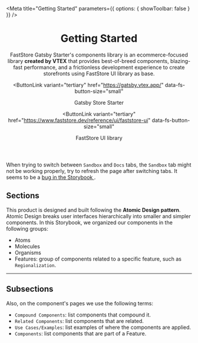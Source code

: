 

<Meta
  title="Getting Started"
  parameters={{ options: { showToolbar: false } }}
/>

<header className="sbdocs-hero">

# Getting Started

FastStore Gatsby Starter's components library is an ecommerce-focused library **created by VTEX** that provides best-of-breed components, blazing-fast performance, and a frictionless development experience to create storefronts using FastStore UI library as base.

<ButtonLink
  variant="tertiary"
  href="https://gatsby.vtex.app/"
  data-fs-button-size="small"
>
  Gatsby Store Starter
  <Icon name="ArrowRight" width="18" height="18" weight="bold" />
</ButtonLink>

<ButtonLink
  variant="tertiary"
  href="https://www.faststore.dev/reference/ui/faststore-ui"
  data-fs-button-size="small"
>
  FastStore UI library
  <Icon name="ArrowRight" width="18" height="18" weight="bold" />
</ButtonLink>

</header>

<Callout>
  When trying to switch between
  <code>Sandbox</code> and <code>Docs</code> tabs, the <code>Sandbox</code> tab might
  not be working properly, try to refresh the page after switching tabs. It seems
  to be a <a href="https://github.com/storybookjs/storybook/issues/17625">
    bug in the Storybook
  </a>.
</Callout>

## Sections

This product is designed and built following the **Atomic Design pattern**. Atomic Design breaks user interfaces hierarchically into smaller and simpler components. In this Storybook, we organized our components in the following groups:

- Atoms
- Molecules
- Organisms
- Features: group of components related to a specific feature, such as `Regionalization`.

---

## Subsections

Also, on the component's pages we use the following terms:

- `Compound Components`: list components that compound it.
- `Related Components`: list components that are related.
- `Use Cases/Examples`: list examples of where the components are applied.
- `Components`: list components that are part of a Feature.
